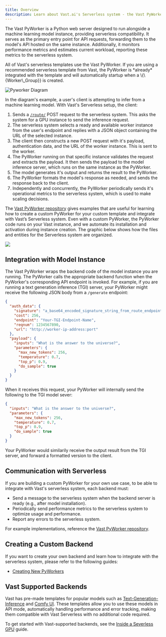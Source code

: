 ```yaml
---
title: Overview
description: Learn about Vast.ai's Serverless system - the Vast PyWorker, integration with model instances, and creating custom backends.
---
```


The Vast PyWorker is a Python web server designed to run alongside a machine learning model instance, providing serverless compatibility. It serves as the primary entry point for API requests, forwarding them to the model's API hosted on the same instance. Additionally, it monitors performance metrics and estimates current workload, reporting these metrics to the serverless system.

<Note>
  All of Vast's serverless templates use the Vast PyWorker. If you are using a recommended serverless template from Vast, the PyWorker is *already* integrated with the template and will automatically startup when a \{\{Worker\_Group}} is created.&#x20;
</Note>



![Pyworker Diagram](/images/serverless-pyworker.webp)

In the diagram's example, a user's client is attempting to infer from a machine learning model. With Vast's Serverless setup, the client:

1. Sends a [`/route/`](/documentation/serverless/route) POST request to the serverless system. This asks the system for a GPU instance to send the inference request.
2. The serverless system selects a ready and available worker instance from the user's endpoint and replies with a JSON object containing the URL of the selected instance.
3. The client then constructs a new POST request with it's payload, authentication data, and the URL of the worker instance. This is sent to the worker.
4. The PyWorker running on that specific instance validates the request and extracts the payload. It then sends the payload to the model inference server, which runs on the same instance as the PyWorker.
5. The model generates it's output and returns the result to the PyWorker.
6. The PyWorker formats the model's response as needed, and sends the response back to the client.&#x20;
7. Independently and concurrently, the PyWorker periodically sends it's operational metrics to the serverless system, which is used to make scaling decisions.

The [Vast PyWorker repository](https://github.com/vast-ai/pyworker/) gives examples that are useful for learning how to create a custom PyWorker for your custom template and integrate with Vast’s Serverless system. Even with a custom PyWorker, the PyWorker code runs on your Vast instance, and we automate its installation and activation during instance creation. The graphic below shows how the files and entities for the Serverless system are organized.

![](/images/serverless-pyworker-2.webp)

## Integration with Model Instance

The Vast PyWorker wraps the backend code of the model instance you are running. The PyWorker calls the appropriate backend function when the PyWorker's corresponding API endpoint is invoked. For example, if you are running a text generation inference (TGI) server, your PyWorker might receive the following JSON body from a `/generate` endpoint:&#x20;

  ```json JSON icon="js"
  {
    "auth_data": {
      "signature": "a_base64_encoded_signature_string_from_route_endpoint",
      "cost": 256,
      "endpoint": "Your-TGI-Endpoint-Name",
      "reqnum": 1234567890,
      "url": "http://worker-ip-address:port"
    },
    "payload": {
      "inputs": "What is the answer to the universe?",
      "parameters": {
        "max_new_tokens": 256,
        "temperature": 0.7,
        "top_p": 0.9,
        "do_sample": true
      }
    }
  }
  ```

When it receives this request, your PyWorker will internally send the following to the TGI model sever:

  ```json JSON icon="js"
  {
    "inputs": "What is the answer to the universe?",
    "parameters": {
      "max_new_tokens": 256,
      "temperature": 0.7,
      "top_p": 0.9,
      "do_sample": true
    }
  }
  ```

Your PyWorker would similarily receive the output result from the TGI server, and forward a formatted version to the client.

## Communication with Serverless

If you are building a custom PyWorker for your own use case, to be able to integrate with Vast's serverless system, each backend must:

- Send a message to the serverless system when the backend server is ready (e.g., after model installation).
- Periodically send performance metrics to the serverless system to optimize usage and performance.
- Report any errors to the serverless system.

For example implementations, reference the [Vast PyWorker repository](https://github.com/vast-ai/pyworker/).

## Creating a Custom Backend

If you want to create your own backend and learn how to integrate with the serverless system, please refer to the following guides:&#x20;

- [Creating New PyWorkers](/documentation/serverless/creating-new-pyworkers)

## Vast Supported Backends

Vast has pre-made templates for popular models such as [Text-Generation-Inference](/documentation/serverless/text-generation-inference-tgi)
and [Comfy UI](/documentation/serverless/comfy-ui). These templates allow you to use these models in API mode, automatically handling performance and error tracking, making them compatible with Vast Serverless with no additional code required.

To get started with Vast-supported backends, see the [Inside a Severless GPU](/documentation/serverless/inside-a-serverless-gpu) guide.


